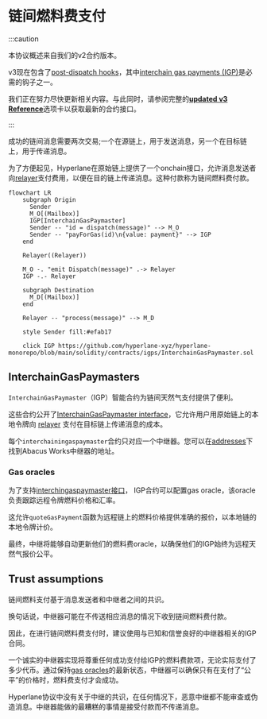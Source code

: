 # 链间燃料费支付

:::caution

本协议概述来自我们的v2合约版本。

v3现在包含了[post-dispatch hooks](../reference/hooks/overview.mdx)，其中[interchain gas payments (IGP)](../reference/hooks/interchain-gas.mdx)是必需的钩子之一。

我们正在努力尽快更新相关内容。与此同时，请参阅完整的[**updated v3 Reference**](../reference/messaging/messaging-interface.mdx)选项卡以获取最新的合约接口。

:::

成功的链间消息需要两次交易;一个在源链上，用于发送消息，另一个在目标链上，用于传递消息。

为了方便起见，Hyperlane在原始链上提供了一个onchain接口，允许消息发送者向[relayer](./agents/relayer.mdx)支付费用，以便在目的链上传递消息。这种付款称为链间燃料费付款。

```mermaid
flowchart LR
    subgraph Origin
      Sender
      M_O[(Mailbox)]
      IGP[InterchainGasPaymaster]
      Sender -- "id = dispatch(message)" --> M_O
      Sender -- "payForGas(id)\n{value: payment}" --> IGP
    end

    Relayer((Relayer))

    M_O -. "emit Dispatch(message)" .-> Relayer
    IGP -.- Relayer

    subgraph Destination
      M_D[(Mailbox)]
    end

    Relayer -- "process(message)" --> M_D

    style Sender fill:#efab17

    click IGP https://github.com/hyperlane-xyz/hyperlane-monorepo/blob/main/solidity/contracts/igps/InterchainGasPaymaster.sol
```

## InterchainGasPaymasters

`InterchainGasPaymaster`（IGP）智能合约为链间天然气支付提供了便利。

这些合约公开了[InterchainGasPaymaster interface](../reference/hooks/interchain-gas.mdx)，它允许用户用原始链上的本地令牌向 [relayer](./agents/relayer.mdx) 支付在目标链上传递消息的成本。

每个` interchainingaspaymaster `合约只对应一个中继器。您可以在[addresses](../reference/contract-addresses.mdx)下找到Abacus Works中继器的地址。

### Gas oracles

为了支持[interchingaspaymaster接口](../reference/hooks/interchain-gas.mdx)， IGP合约可以配置gas oracle，该oracle负责跟踪远程令牌燃料价格和汇率。

这允许`quoteGasPayment`函数为远程链上的燃料价格提供准确的报价，以本地链的本地令牌计价。

最终，中继将能够自动更新他们的燃料费oracle，以确保他们的IGP始终为远程天然气报价公平。

## Trust assumptions

链间燃料支付基于消息发送者和中继者之间的共识。

换句话说，中继器可能在不传送相应消息的情况下收到链间燃料费付款。

因此，在进行链间燃料费支付时，建议使用与已知和信誉良好的中继器相关的IGP合同。

一个诚实的中继器实现将尊重任何成功支付给IGP的燃料费款项，无论实际支付了多少代币。通过保持[gas oracles](../reference/hooks/interchain-gas.mdx)的最新状态，中继器可以确保只有在支付了“公平”的价格时，燃料费支付才会成功。

Hyperlane协议中没有关于中继的共识，在任何情况下，恶意中继都不能审查或伪造消息。中继器能做的最糟糕的事情是接受付款而不传递消息。
